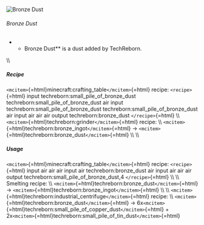 ![Bronze Dust](/mods/techreborn/bronze_dust.png)

###### Bronze Dust

-   -   Bronze Dust** is a dust added by TechReborn.

\\\\

##### Recipe

`<mcitem>`{=html}minecraft:crafting_table`</mcitem>`{=html} recipe:
`<recipe>`{=html} input techreborn:small_pile_of_bronze_dust
techreborn:small_pile_of_bronze_dust air input
techreborn:small_pile_of_bronze_dust
techreborn:small_pile_of_bronze_dust air input air air air output
techreborn:bronze_dust `</recipe>`{=html} \\\\
`<mcitem>`{=html}techreborn:grinder`</mcitem>`{=html} recipe: \\\\
`<mcitem>`{=html}techreborn:bronze_ingot`</mcitem>`{=html} -\>
`<mcitem>`{=html}techreborn:bronze_dust`</mcitem>`{=html} \\\\ \\\\

##### Usage

`<mcitem>`{=html}minecraft:crafting_table`</mcitem>`{=html} recipe:
`<recipe>`{=html} input air air air input air techreborn:bronze_dust air
input air air air output techreborn:small_pile_of_bronze_dust,4
`</recipe>`{=html} \\\\ \\\\ Smelting recipe: \\\\
`<mcitem>`{=html}techreborn:bronze_dust`</mcitem>`{=html} -\>
`<mcitem>`{=html}techreborn:bronze_ingot`</mcitem>`{=html} \\\\ \\\\
`<mcitem>`{=html}techreborn:industrial_centrifuge`</mcitem>`{=html}
recipe: \\\\ `<mcitem>`{=html}techreborn:bronze_dust`</mcitem>`{=html}
-\>
6x`<mcitem>`{=html}techreborn:small_pile_of_copper_dust`</mcitem>`{=html} +
2x`<mcitem>`{=html}techreborn:small_pile_of_tin_dust`</mcitem>`{=html}
